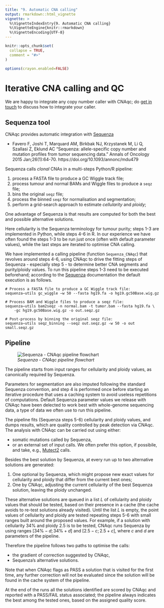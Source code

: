 ```yaml
---
title: "9. Automatic CNA calling"
output: rmarkdown::html_vignette
vignette: >
  %\VignetteIndexEntry{9. Automatic CNA calling}
  %\VignetteEngine{knitr::rmarkdown}
  %\VignetteEncoding{UTF-8}
---
```


```r
knitr::opts_chunk$set(
  collapse = TRUE,
  comment = "#>"
)

options(crayon.enabled=FALSE)
```

# Iterative CNA calling and QC

We are happy to integrate any copy number caller with CNAqc; do [get in touch](gcaravagn@units.it) to discuss how to integrate your caller.

## Sequenza tool

CNAqc provides automatic integration with [Sequenza](https://cran.r-project.org/web/packages/sequenza/vignettes/sequenza.html) 

- Favero F, Joshi T, Marquard AM, Birkbak NJ, Krzystanek M, Li Q, Szallasi Z, Eklund AC "Sequenza: allele-specific copy number and mutation profiles from tumor sequencing data." Annals of Oncology 2015 Jan;26(1):64-70. https://doi.org/10.1093/annonc/mdu479

Sequenza calls _clonal_ CNAs in a multi-steps Python/R pipeline:

1. process a FASTA file to produce a GC Wiggle track file; 
2. process tumour and normal BAMs and Wiggle files to produce a `seqz` file;
3. bins the original `seqz` file; 
4. process the binned `seqz` for normalisation and segmentation;
5. perform a grid-search approach to estimate _cellularity_ and _ploidy_;

One advantage of Sequenza is that results are computed for both the best and possible alternative solutions.

Here cellularity is the Sequenza terminology for tumour purity; steps 1-3 are implemented in Python, while steps 4-6 in R. In our experience we have often found the steps 1-3 to be run just once (often with default parameter values), while the last steps are iterated to optimise CNA calling.

We have implemented a  calling pipeline (function `Sequenza_CNAqc`) that revolves around steps 4-6, using CNAqc to drive the fitting steps of Sequenza - especially step 5 - to determine better CNA segments and purity/ploidy values. To run this pipeline steps 1-3 need to be executed beforehand; according to the [Sequenza](https://cran.r-project.org/web/packages/sequenza/vignettes/sequenza.html) documentation the default execution is as follows.

```{}
# Process a FASTA file to produce a GC Wiggle track file:
sequenza−utils gc_wiggle −w 50 --fasta hg19.fa -o hg19.gc50Base.wig.gz

# Process BAM and Wiggle files to produce a seqz file:
sequenza−utils bam2seqz -n normal.bam -t tumor.bam --fasta hg19.fa \
    -gc hg19.gc50Base.wig.gz -o out.seqz.gz
    
# Post-process by binning the original seqz file:
sequenza−utils seqz_binning --seqz out.seqz.gz -w 50 -o out small.seqz.gz
```

## Pipeline

![_Sequenza - CNAqc pipeline flowchart_](sqz_pipe.png "Sequenza - CNAqc pipeline")



The pipeline starts from input ranges for cellularity and ploidy values, as canonically required by Sequenza. 

Parameters for segmentation are also imputed following the standard Sequenza convention, and step 4 is performed once before starting an iterative procedure that uses a caching system to avoid useless repetitions of computations. Default Sequenza parameter values we release with CNAqc have been delected to work best with whole-genome sequencing data, a type of data we often use to run this pipeline.

The pipeline fits (Sequenza steps 5-6) cellularity and ploidy values, and dumps results, which are quality controlled by peak detection via CNAqc. The analysis with CNAqc can be carried out using either:

- somatic mutations called by Sequenza, 
- or an external set of input calls. We often prefer this option, if possibile, and take, e.g., [Mutect2](https://gatk.broadinstitute.org/hc/en-us/articles/360037593851-Mutect2) calls.

Besides the best solution by Sequenza, at every run up to two alternative solutions are generated:

1. One optional by Sequenza, which might propose new exact values for cellularity and ploidy that differ from the current best ones;
2. One by CNAqc, adjusting the current cellularity of the best Sequenza solution, leaving the ploidy unchanged.

These alternative solutions are queued in a list $L$ of cellularity and ploidy values that should be tested, based on their presence in a cache (the cache avoids to re-test solutions already visited). Until the list $L$ is empty, the point values of cellularity and ploidy are tested repeating steps 5-6 with small ranges built around the proposed values. For example, if a solution with cellularity $34\%$ and ploidy $2.5$ is to  be tested, CNAqc runs Sequenza by using ranges $[34\%-d;34\%+d]$ and $[2.5-c;2.5+c]$, where $c$ and $d$ are parameters of the pipeline. 

Therefore the pipeline follows two paths to optimise the calls:

- the gradient of correction suggested by CNAqc, 
- Sequenza’s alternative solutions. 

Note that when CNAqc flags as PASS a solution that is visited for the first time, any further correction will not be evaluated since the solution will be found in the cache system of the pipeline. 

At the end of the runs all the solutions identified are scored by CNAqc and reported with a PASS/FAIL status associated; the pipeline always indicates the best among the tested ones, based on the assigned quality score.


